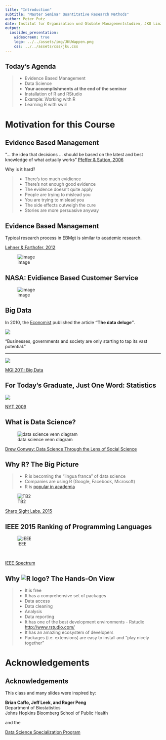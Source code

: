 ```yaml
---
title: "Introduction"
subtitle: "Master Seminar Quantitative Research Methods"
author: Peter Putz
date: Institut für Organisation und Globale Managementstudien, JKU Linz
output: 
  ioslides_presentation:
    widescreen: true
    logo: ../../assets/img/JKUWappen.png
    css: ../../assets/css/jku.css
---
```



## Today's Agenda

>- Evidence Based Management
>- Data Science
>- <div class="red2">**Your accomplishments at the end of the seminar**</div>
>- Installation of R and RStudio
>- Example: Working with R
>- Learning R with swirl



# Motivation for this Course


## Evidence Based Management

"... the idea that decisions ... should be based on the latest and best knowledge of what actually works" [Pfeffer & Sutton, 2006](https://hbr.org/2006/01/evidence-based-management)

Why is it hard?

>- There's too much evidience
>- There's not enough good evidence
>- The evidence doesn't quite apply
>- People are trying to mislead you
>- You are trying to mislead you
>- The side effects outweigh the cure
>- Stories are more persuasive anyway


## Evidence Based Management

<div class="columns-2">

Typical research process in EBMgt is similar to academic research.

[Lehner & Farthofer, 2012](http://www.lindeverlag.at/titel-56-56/evidenzbasiertes_management-4741/)


![image](../../assets/img/01/vorgangsweise.png)
</div>




## NASA: Evidience Based Customer Service

![image](../../assets/img/01/pmt.png)



## Big Data {.flexbox .vcenter}

In 2010, the [Economist](http://www.economist.com/node/15579717) published the article **"The data deluge"**.

<div class="centered">
![](../../assets/img/01/data_deluge.jpg)
</div>

"Businesses, governments and society are only starting to tap its vast potential."


---
<div class="centered">
![](../../assets/img/01/mckinsey.png)
</div>


[MGI 2011: Big Data](http://www.mckinsey.com/insights/business_technology/big_data_the_next_frontier_for_innovation)



## For Today’s Graduate, Just One Word: Statistics

<div class="centered">
![](../../assets/img/01/nytimes.png)
</div>

[NYT 2009](http://www.nytimes.com/2009/08/06/technology/06stats.html?_r=0)



## What is Data Science?

<div class="centered">
![data science venn diagram](../../assets/img/01/venn.png)
</div>

[Drew Conway: Data Science Through the Lens of Social Science](http://www.drewconway.com/zia/?p=2378)



## Why R? The Big Picture {.build}

<div class="columns-2">
>- R is becoming the “lingua franca” of data science
>- Companies are using R (Google, Facebook, Microsoft)
>- R is [popular in academia](http://www.nature.com/news/programming-tools-adventures-with-r-1.16609)

![TB2](../../assets/img/01/TB2.jpg)
</div>

[Sharp Sight Labs, 2015](http://www.r-bloggers.com/why-you-should-learn-r-first-for-data-science/)




## IEEE 2015 Ranking of Programming Languages

![IEEE](../../assets/img/01/ieee_r.jpg)

<br>

[IEEE Spectrum](http://spectrum.ieee.org/computing/software/the-2015-top-ten-programming-languages)





## Why ![R logo](../../assets/img/01/Rlogo-2.png)? The Hands-On View

>- It is free
>- It has a comprehensive set of packages
    * Data access
    * Data cleaning
    * Analysis
    * Data reporting
>- It has one of the best development environments - Rstudio [http://www.rstudio.com/](http://www.rstudio.com/)
>- It has an amazing ecosystem of developers
>- Packages (i.e. extensions) are easy to install and "play nicely together"




   
# Acknowledgements

## Acknowledgements

<div class="centered">
This class and many slides were inspired by:

**Brian Caffo, Jeff Leek, and Roger Peng**   
Department of Biostatistics   
Johns Hopkins Bloomberg School of Public Health   

and the  

[ Data Science Specialization Program](https://www.coursera.org/specialization/jhudatascience/1?utm_medium=courseDescripTop)

</div>